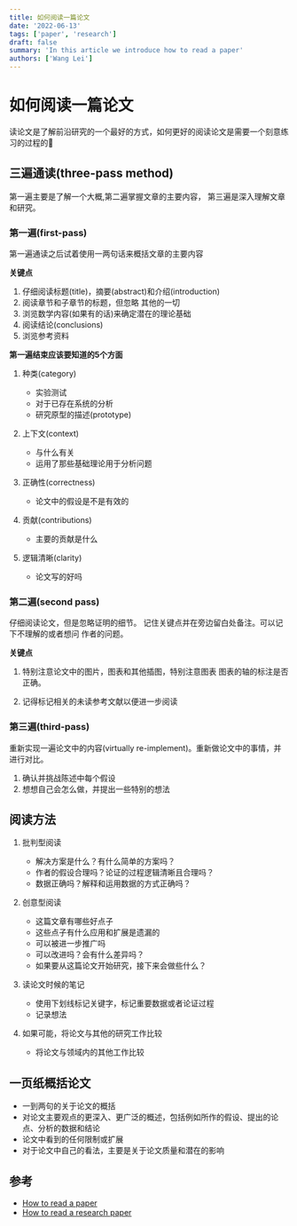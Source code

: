 ```yaml
---
title: 如何阅读一篇论文
date: '2022-06-13'
tags: ['paper', 'research']
draft: false
summary: 'In this article we introduce how to read a paper'
authors: ['Wang Lei']
---
```


# 如何阅读一篇论文

读论文是了解前沿研究的一个最好的方式，如何更好的阅读论文是需要一个刻意练习的过程的🧐

## 三遍通读(three-pass method)

第一遍主要是了解一个大概,第二遍掌握文章的主要内容，
第三遍是深入理解文章和研究。


### 第一遍(first-pass)

第一遍通读之后试着使用一两句话来概括文章的主要内容

**关键点**

1. 仔细阅读标题(title)，摘要(abstract)和介绍(introduction)
2. 阅读章节和子章节的标题，但忽略
其他的一切
3. 浏览数学内容(如果有的话)来确定潜在的理论基础
4. 阅读结论(conclusions)
5. 浏览参考资料

**第一遍结束应该要知道的5个方面**

1. 种类(category)

   - 实验测试
   - 对于已存在系统的分析
   - 研究原型的描述(prototype)

2. 上下文(context)

   - 与什么有关
   - 运用了那些基础理论用于分析问题

3. 正确性(correctness)

   - 论文中的假设是不是有效的

4. 贡献(contributions)

   - 主要的贡献是什么

5. 逻辑清晰(clarity)

   - 论文写的好吗


### 第二遍(second pass)

仔细阅读论文，但是忽略证明的细节。
记住关键点并在旁边留白处备注。可以记下不理解的或者想问
作者的问题。

**关键点**

1. 特别注意论文中的图片，图表和其他插图，特别注意图表
图表的轴的标注是否正确。

2. 记得标记相关的未读参考文献以便进一步阅读


### 第三遍(third-pass)

重新实现一遍论文中的内容(virtually re-implement)。重新做论文中的事情，并进行对比。

1. 确认并挑战陈述中每个假设
2. 想想自己会怎么做，并提出一些特别的想法

## 阅读方法

1. 批判型阅读

   - 解决方案是什么？有什么简单的方案吗？
   - 作者的假设合理吗？论证的过程逻辑清晰且合理吗？
   - 数据正确吗？解释和运用数据的方式正确吗？

2. 创意型阅读

   - 这篇文章有哪些好点子
   - 这些点子有什么应用和扩展是遗漏的
   - 可以被进一步推广吗
   - 可以改进吗？会有什么差异吗？
   - 如果要从这篇论文开始研究，接下来会做些什么？

3. 读论文时候的笔记

   - 使用下划线标记关键字，标记重要数据或者论证过程
   - 记录想法

4. 如果可能，将论文与其他的研究工作比较

   - 将论文与领域内的其他工作比较

## 一页纸概括论文

- 一到两句的关于论文的概括
-  对论文主要观点的更深入、更广泛的概述，包括例如所作的假设、提出的论点、分析的数据和结论
- 论文中看到的任何限制或扩展
- 对于论文中自己的看法，主要是关于论文质量和潜在的影响

## 参考

- [How to read a paper](https://web.stanford.edu/class/cs245/readings/how-to-read-a-paper.pdf)
- [How to read a research paper](https://www.eecs.harvard.edu/~michaelm/postscripts/ReadPaper.pdf)
